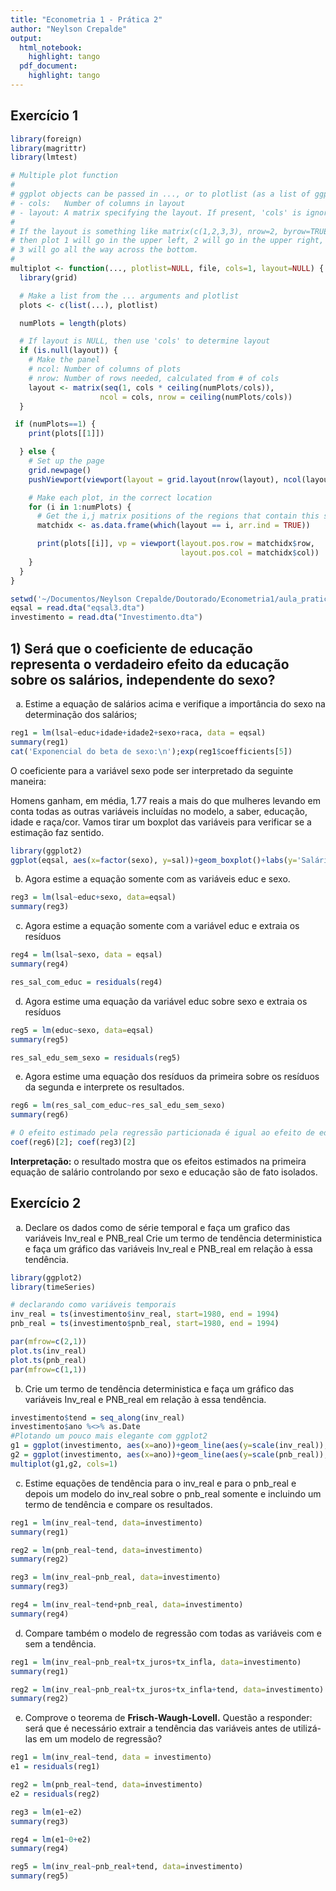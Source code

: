 ```yaml
---
title: "Econometria 1 - Prática 2"
author: "Neylson Crepalde"
output:
  html_notebook:
    highlight: tango
  pdf_document:
    highlight: tango
---
```


## Exercício 1

```r
library(foreign)
library(magrittr)
library(lmtest)

# Multiple plot function
#
# ggplot objects can be passed in ..., or to plotlist (as a list of ggplot objects)
# - cols:   Number of columns in layout
# - layout: A matrix specifying the layout. If present, 'cols' is ignored.
#
# If the layout is something like matrix(c(1,2,3,3), nrow=2, byrow=TRUE),
# then plot 1 will go in the upper left, 2 will go in the upper right, and
# 3 will go all the way across the bottom.
#
multiplot <- function(..., plotlist=NULL, file, cols=1, layout=NULL) {
  library(grid)

  # Make a list from the ... arguments and plotlist
  plots <- c(list(...), plotlist)

  numPlots = length(plots)

  # If layout is NULL, then use 'cols' to determine layout
  if (is.null(layout)) {
    # Make the panel
    # ncol: Number of columns of plots
    # nrow: Number of rows needed, calculated from # of cols
    layout <- matrix(seq(1, cols * ceiling(numPlots/cols)),
                    ncol = cols, nrow = ceiling(numPlots/cols))
  }

 if (numPlots==1) {
    print(plots[[1]])

  } else {
    # Set up the page
    grid.newpage()
    pushViewport(viewport(layout = grid.layout(nrow(layout), ncol(layout))))

    # Make each plot, in the correct location
    for (i in 1:numPlots) {
      # Get the i,j matrix positions of the regions that contain this subplot
      matchidx <- as.data.frame(which(layout == i, arr.ind = TRUE))

      print(plots[[i]], vp = viewport(layout.pos.row = matchidx$row,
                                      layout.pos.col = matchidx$col))
    }
  }
}

setwd('~/Documentos/Neylson Crepalde/Doutorado/Econometria1/aula_pratica2')
eqsal = read.dta("eqsal3.dta")
investimento = read.dta("Investimento.dta")
```

## 1) Será que o coeficiente de educação representa o verdadeiro efeito da educação sobre os salários, independente do sexo?

a) Estime a equação de salários acima e verifique a importância do sexo na determinação dos salários;

```r
reg1 = lm(lsal~educ+idade+idade2+sexo+raca, data = eqsal)
summary(reg1)
cat('Exponencial do beta de sexo:\n');exp(reg1$coefficients[5])
``` 

O coeficiente para a variável sexo pode ser interpretado da seguinte maneira:

Homens ganham, em média, 1.77 reais a mais do que mulheres levando em conta todas as outras variáveis incluídas no modelo, a saber, educação, idade e raça/cor. Vamos tirar um boxplot das variáveis para verificar se a estimação faz sentido.

```r
library(ggplot2)
ggplot(eqsal, aes(x=factor(sexo), y=sal))+geom_boxplot()+labs(y='Salário',x='Sexo')
```

b) Agora estime a equação somente com as variáveis educ e sexo.

```r
reg3 = lm(lsal~educ+sexo, data=eqsal)
summary(reg3)
```

c) Agora estime a equação somente com a variável educ e extraia os resíduos

```r
reg4 = lm(lsal~sexo, data = eqsal)
summary(reg4)

res_sal_com_educ = residuals(reg4)
```

d) Agora estime uma equação da variável educ sobre sexo e extraia os resíduos

```r
reg5 = lm(educ~sexo, data=eqsal)
summary(reg5)

res_sal_edu_sem_sexo = residuals(reg5)
```

e) Agora estime uma equação dos resíduos da primeira sobre os resíduos da segunda e interprete os resultados.

```r
reg6 = lm(res_sal_com_educ~res_sal_edu_sem_sexo)
summary(reg6)

# O efeito estimado pela regressão particionada é igual ao efeito de educ no modelo original?
coef(reg6)[2]; coef(reg3)[2]
```

**Interpretação:** o resultado mostra que os efeitos estimados na primeira equação de salário controlando por sexo e educação são de fato isolados.

## Exercício 2

a) Declare os dados como de série temporal e faça um grafico das variáveis Inv_real e PNB_real Crie um termo de tendência deterministica e faça um gráfico das variáveis Inv_real e PNB_real em relação à essa tendência.

```r
library(ggplot2)
library(timeSeries)

# declarando como variáveis temporais
inv_real = ts(investimento$inv_real, start=1980, end = 1994)
pnb_real = ts(investimento$pnb_real, start=1980, end = 1994)

par(mfrow=c(2,1))
plot.ts(inv_real)
plot.ts(pnb_real)
par(mfrow=c(1,1))
```


b) Crie um termo de tendência deterministica e faça um gráfico das variáveis Inv_real e PNB_real em relação à essa tendência.

 
```r
investimento$tend = seq_along(inv_real)
investimento$ano %<>% as.Date
#Plotando um pouco mais elegante com ggplot2
g1 = ggplot(investimento, aes(x=ano))+geom_line(aes(y=scale(inv_real)), color = "blue", lwd=1)+geom_line(aes(y=scale(tend), color="red"))+theme(legend.position = 'none')
g2 = ggplot(investimento, aes(x=ano))+geom_line(aes(y=scale(pnb_real)), color = "darkgreen", lwd=1)+geom_line(aes(y=scale(tend), color="red"))+theme(legend.position = 'none')
multiplot(g1,g2, cols=1)
```

c) Estime equações de tendência para o inv_real e para o pnb_real e depois um modelo do inv_real sobre o pnb_real somente e incluindo um termo de tendência e compare os resultados.

```r
reg1 = lm(inv_real~tend, data=investimento)
summary(reg1)

reg2 = lm(pnb_real~tend, data=investimento)
summary(reg2)

reg3 = lm(inv_real~pnb_real, data=investimento)
summary(reg3)

reg4 = lm(inv_real~tend+pnb_real, data=investimento)
summary(reg4)
```


d) Compare também o modelo de regressão com todas as variáveis com e sem a tendência.

```r
reg1 = lm(inv_real~pnb_real+tx_juros+tx_infla, data=investimento)
summary(reg1)

reg2 = lm(inv_real~pnb_real+tx_juros+tx_infla+tend, data=investimento)
summary(reg2)
```

e) Comprove o teorema de **Frisch-Waugh-Lovell.** Questão a responder: será que é necessário extrair a tendência das variáveis antes de utilizá-las em um modelo de regressão?

```r
reg1 = lm(inv_real~tend, data = investimento)
e1 = residuals(reg1)

reg2 = lm(pnb_real~tend, data=investimento)
e2 = residuals(reg2)

reg3 = lm(e1~e2)
summary(reg3)

reg4 = lm(e1~0+e2)
summary(reg4)

reg5 = lm(inv_real~pnb_real+tend, data=investimento)
summary(reg5)


```












